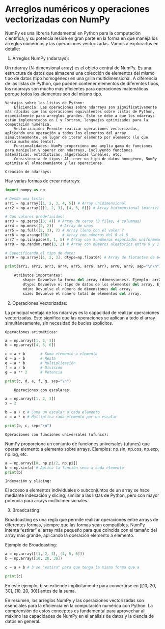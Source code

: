# Arreglos numéricos y operaciones vectorizadas con NumPy

NumPy es una librería fundamental en Python para la computación científica, y su potencia reside en gran parte en la forma en que maneja los arreglos numéricos y las operaciones vectorizadas. Vamos a explorarlos en detalle:

1. Arreglos NumPy (ndarrays):

Un ndarray (N-dimensional array) es el objeto central de NumPy. Es una estructura de datos que almacena una colección de elementos del mismo tipo de datos (tipo homogéneo) en una grilla multidimensional. A diferencia de las listas de Python, que pueden contener elementos de diferentes tipos, los ndarrays son mucho más eficientes para operaciones matemáticas porque todos los elementos son del mismo tipo.

    Ventajas sobre las listas de Python:
        Eficiencia: Las operaciones sobre ndarrays son significativamente más rápidas que las operaciones equivalentes sobre listas de Python, especialmente para arreglos grandes. Esto se debe a que los ndarrays están implementados en C y Fortran, lenguajes optimizados para la computación numérica.
        Vectorización: Permite realizar operaciones vectorizadas, aplicando una operación a todos los elementos del array simultáneamente, en lugar de iterar elemento por elemento (lo que sería mucho más lento).
        Funcionalidades: NumPy proporciona una amplia gama de funciones para manipular y operar con ndarrays, incluyendo funciones matemáticas, estadísticas, algebraicas lineales, etc.
        Consistencia de tipos: Al tener un tipo de datos homogéneo, NumPy optimiza el almacenamiento y las operaciones.

    Creación de ndarrays:

Hay varias formas de crear ndarrays:

```python
import numpy as np

# Desde una lista:
arr1 = np.array([1, 2, 3, 4, 5]) # Array unidimensional
arr2 = np.array([[1, 2, 3], [4, 5, 6]]) # Array bidimensional (matriz)

# Con valores predefinidos:
arr3 = np.zeros((3, 4)) # Array de ceros (3 filas, 4 columnas)
arr4 = np.ones((2, 2))   # Array de unos
arr5 = np.full((2, 3), 7) # Array lleno con el valor 7
arr6 = np.arange(10)      # Array con números del 0 al 9
arr7 = np.linspace(0, 1, 5) # Array con 5 números espaciados uniformemente entre 0 y 1
arr8 = np.random.rand(3, 2) # Array con números aleatorios entre 0 y 1

# Especificando el tipo de dato:
arr9 = np.array([1, 2, 3], dtype=np.float64) # Array de flotantes de 64 bits

print(arr1, arr2, arr3, arr4, arr5, arr6, arr7, arr8, arr9, sep="\n\n")

    Atributos importantes:
        shape: Devuelve la forma del array (dimensiones). Ejemplo: arr2.shape devolvería (2, 3).
        dtype: Devuelve el tipo de datos de los elementos del array. Ejemplo: arr1.dtype podría devolver int64.
        ndim: Devuelve el número de dimensiones del array.
        size: Devuelve el número total de elementos del array.
```

2. Operaciones Vectorizadas:

La principal ventaja de los ndarrays es la capacidad de realizar operaciones vectorizadas. Esto significa que las operaciones se aplican a todo el array simultáneamente, sin necesidad de bucles explícitos.

    Operaciones aritméticas:
```python
a = np.array([1, 2, 3])
b = np.array([4, 5, 6])

c = a + b       # Suma elemento a elemento
d = a - b       # Resta
e = a * b       # Multiplicación
f = a / b       # División
g = a ** 2      # Potencia

print(c, d, e, f, g, sep="\n")

    Operaciones con escalares:

a = np.array([1, 2, 3])
x = 2

b = a + x # Suma un escalar a cada elemento
c = a * x # Multiplica cada elemento por un escalar

print(b, c, sep="\n")
```
    Operaciones con funciones universales (ufuncs):

NumPy proporciona un conjunto de funciones universales (ufuncs) que operan elemento a elemento sobre arrays. Ejemplos: np.sin, np.cos, np.exp, np.log, etc.

```python
a = np.array([0, np.pi/2, np.pi])
b = np.sin(a) # Aplica la función seno a cada elemento
print(b)
```

    Indexación y slicing:

El acceso a elementos individuales o subconjuntos de un array se hace mediante indexación y slicing, similar a las listas de Python, pero con mayor potencia para arrays multidimensionales.

3. Broadcasting:

Broadcasting es una regla que permite realizar operaciones entre arrays de diferentes formas, siempre que las formas sean compatibles. NumPy intenta "estirar" el array más pequeño para que coincida con el tamaño del array más grande, aplicando la operación elemento a elemento.

Ejemplo de Broadcasting:

```python
a = np.array([[1, 2, 3], [4, 5, 6]])
b = np.array([10, 20, 30])

c = a + b # b se "estira" para que tenga la misma forma que a

print(c)
```

En este ejemplo, b se extiende implícitamente para convertirse en [[10, 20, 30], [10, 20, 30]] antes de la suma.

En resumen, los arreglos NumPy y las operaciones vectorizadas son esenciales para la eficiencia en la computación numérica con Python. La comprensión de estos conceptos es fundamental para aprovechar al máximo las capacidades de NumPy en el análisis de datos y la ciencia de datos en general.